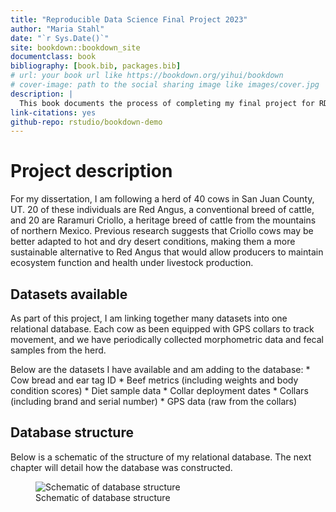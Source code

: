 ```yaml
--- 
title: "Reproducible Data Science Final Project 2023"
author: "Maria Stahl"
date: "`r Sys.Date()`"
site: bookdown::bookdown_site
documentclass: book
bibliography: [book.bib, packages.bib]
# url: your book url like https://bookdown.org/yihui/bookdown
# cover-image: path to the social sharing image like images/cover.jpg
description: |
  This book documents the process of completing my final project for RDS 2023.
link-citations: yes
github-repo: rstudio/bookdown-demo
---
```


# Project description

For my dissertation, I am following a herd of 40 cows in San Juan County, UT. 20 of these individuals are Red Angus, a conventional breed of cattle, and 20 are Raramuri Criollo, a heritage breed of cattle from the mountains of northern Mexico. Previous research suggests that Criollo cows may be better adapted to hot and dry desert conditions, making them a more sustainable alternative to Red Angus that would allow producers to maintain ecosystem function and health under livestock production.

## Datasets available 

As part of this project, I am linking together many datasets into one relational database. Each cow as been equipped with GPS collars to track movement, and we have periodically collected morphometric data and fecal samples from the herd. 

Below are the datasets I have available and am adding to the database:
* Cow bread and ear tag ID
* Beef metrics (including weights and body condition scores)
* Diet sample data
* Collar deployment dates
* Collars (including brand and serial number)
* GPS data (raw from the collars)

## Database structure
Below is a schematic of the structure of my relational database. The next chapter will detail how the database was constructed.

![Schematic of database structure](../database-design.png)



